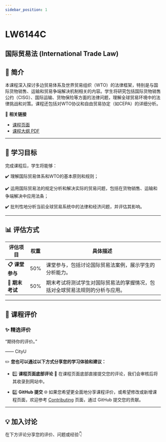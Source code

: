 ```yaml
---
sidebar_position: 1
---
```


# LW6144C
## 国际贸易法 (International Trade Law)

## **📘 简介**
本课程深入探讨多边贸易体系及世界贸易组织（WTO）的法律框架，特别是与国际货物销售、运输和贸易争端解决机制相关的内容。学生将研究包括国际货物销售公约（CISG）、国际运输、货物保险等方面的法律问题，理解全球贸易环境中的法律挑战和对策。课程还包括对WTO协议和自由贸易协定（如CEPA）的详细分析。

🔗 **相关链接**
- [课程页面](https://www.cityu.edu.hk/catalogue/pg/202425/course/LW6144C.htm)
- [课程大纲 PDF](https://www.cityu.edu.hk/catalogue/pg/202425/course/LW6144C.pdf)

---

## **🎯 学习目标**

完成课程后，学生将能够：

✔️ 理解国际贸易体系和WTO的基本原则和规则；

✔️ 运用国际贸易法的规定分析和解决实际的贸易问题，包括在货物销售、运输和争端解决中应用法条；

✔️ 批判性地分析当前全球贸易系统中的法律和经济问题，并评估其影响。

---

## **📊 评估方式**

| **评估项目**          | **权重** | **具体描述**                                                                                       |
|----------------------|---------|---------------------------------------------------------------------------------------------------|
| **📋 课堂参与**       | 50%     | 课堂参与，包括讨论国际贸易法案例，展示学生的分析能力。                                           |
| **📂 期末考试**       | 50%     | 期末考试将测试学生对国际贸易法的掌握情况，包括对全球贸易法规则的分析与应用。                   |

---

## **💬 课程评价**

### ✨ **精选评价**
<div className={commentStyles.commentBox}>
    <p className={commentStyles.commentText}>
        “期待你的评价。”
    </p>
    <p className={commentStyles.commentAuthor}>—— CityU</p>
</div>

✏️ **您也可以通过以下方式分享您的学习体验和建议：**

- 1️⃣ **课程页面底部评论**
💬 在课程页面底部直接提交您的评论，我们会审核后将其收录到网站中。

- 2️⃣ **GitHub 提交**
🌐 如果您希望更全面地分享课程评价，或希望修改或新增课程页面，欢迎参考 [Contributing](https://penjc.github.io/cityU-navigator/contributing) 页面，通过 GitHub 提交您的贡献。

---

## **💡 加入讨论**

在下方评论分享您的评价、问题或经验👇
<Utterances />